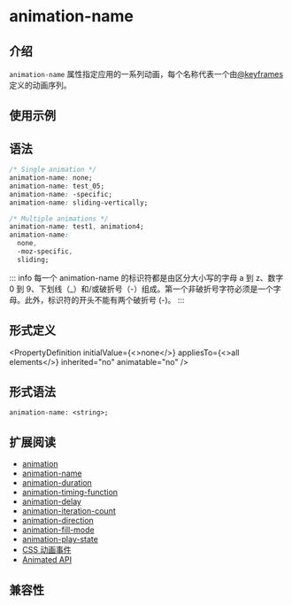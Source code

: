 
# animation-name

## 介绍

`animation-name` 属性指定应用的一系列动画，每个名称代表一个由[@keyframes](https://developer.mozilla.org/zh-CN/docs/Web/CSS/@keyframes) 定义的动画序列。

## 使用示例

<Go
  example="css-api"
  img="/assets/doc/css/animation-name.gif"
  defaultEntryFile="dist/animation-name.lynx.bundle"
  entry="src/animation-name"
  defaultFile="src/animation-name/App.tsx"
  entry="src/animation-name"
/>

## 语法

```css
/* Single animation */
animation-name: none;
animation-name: test_05;
animation-name: -specific;
animation-name: sliding-vertically;

/* Multiple animations */
animation-name: test1, animation4;
animation-name:
  none,
  -moz-specific,
  sliding;
```

::: info
每一个 animation-name 的标识符都是由区分大小写的字母 a 到 z、数字 0 到 9、下划线（\_）和/或破折号（-）组成。第一个非破折号字符必须是一个字母。此外，标识符的开头不能有两个破折号 (-)。
:::

## 形式定义


<PropertyDefinition
  initialValue={<>none</>}
  appliesTo={<>all elements</>}
  inherited="no"
  animatable="no"
/>

## 形式语法

```
animation-name: <string>;
```

## 扩展阅读

- [animation](./animation.mdx)
- [animation-name](./animation-name.mdx)
- [animation-duration](./animation-duration.mdx)
- [animation-timing-function](./animation-timing-function.mdx)
- [animation-delay](./animation-delay.mdx)
- [animation-iteration-count](./animation-iteration-count.mdx)
- [animation-direction](./animation-direction.mdx)
- [animation-fill-mode](./animation-fill-mode.mdx)
- [animation-play-state](./animation-play-state.mdx)
- [CSS 动画事件](../../lynx-api/event/animation-event.mdx)
- [Animated API](../../lynx-api/lynx/lynx-animate-api.mdx)

## 兼容性


<LegacyCompatTable metadata="css/properties/animation-name" />
